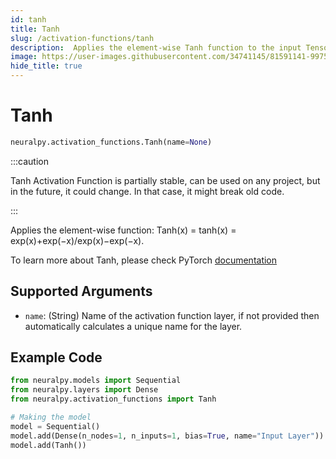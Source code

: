 ```yaml
---
id: tanh
title: Tanh
slug: /activation-functions/tanh
description:  Applies the element-wise Tanh function to the input Tensor
image: https://user-images.githubusercontent.com/34741145/81591141-99752900-93d9-11ea-9ef6-cc2c68daaa19.png
hide_title: true
---
```


# Tanh

```python
neuralpy.activation_functions.Tanh(name=None)
```

:::caution

Tanh Activation Function is partially stable, can be used on any project, but in the future, it could change. In that case, it might break old code.

:::

Applies the element-wise function: Tanh(x) = tanh(x) = exp(x)+exp(−x)/exp(x)−exp(−x).

To learn more about Tanh, please check PyTorch [documentation](https://pytorch.org/docs/stable/generated/torch.nn.Tanh.html#torch.nn.Tanh)

## Supported Arguments

- `name`: (String) Name of the activation function layer, if not provided then automatically calculates a unique name for the layer.

## Example Code

```python
from neuralpy.models import Sequential
from neuralpy.layers import Dense
from neuralpy.activation_functions import Tanh

# Making the model
model = Sequential()
model.add(Dense(n_nodes=1, n_inputs=1, bias=True, name="Input Layer"))
model.add(Tanh())
```

